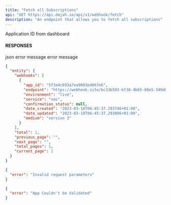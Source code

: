 ```yaml
---
title: "Fetch all Subscriptions"
api: "GET https://api.dojah.io/api/v1/webhook/fetch"
description: "An endpoint that allows you to fetch all subscriptions"
---
```


<ParamField header="AppId" type="string" required>
  Application ID from dashboard
</ParamField>


#### RESPONSES

<ResponseField name="200" type="json">
 json
</ResponseField>

<ResponseField name="400" type="Object">
  <Expandable title="properties">
    <ResponseField name="error" type="string">
      error message
    </ResponseField>

  </Expandable>
</ResponseField>

<ResponseField name="401" type="Object">
  <Expandable title="properties">
    <ResponseField name="error" type="string">
      error message
    </ResponseField>

  </Expandable>
</ResponseField>


<ResponseExample>

```json 200
{
  "entity": {
    "webhooks": [
      {
        "app_id": "5f3a4c693a7ea9003e4067e6",
        "endpoint": "https://webhook.site/bc33b503-bf38-4b65-88e5-349d86378d4a",
        "environment": "live",
        "service": "sms",
        "confirmation_status": null,
        "date_created": "2023-03-18T06:45:37.293746+01:00",
        "date_updated": "2023-03-18T06:45:37.293806+01:00",
        "medium": "version 3"
      }
    ],
    "total": 1,
    "previous_page": "",
    "next_page": "",
    "total_pages": 1,
    "current_page": 1
  }
}
```

```json 400
{
  "error": "Invalid request parameters"
}
```

```json 401
{
  "error": "App Couldn't be Validated"
}
```


</ResponseExample>